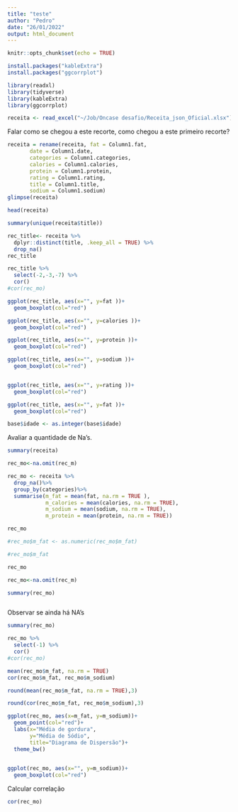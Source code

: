 ```yaml
---
title: "teste"
author: "Pedro"
date: "26/01/2022"
output: html_document
---
```


```r
knitr::opts_chunk$set(echo = TRUE)
```


```r
install.packages("kableExtra")
install.packages("ggcorrplot")
```


```r
library(readxl)
library(tidyverse)
library(kableExtra)
library(ggcorrplot)

```


```r
receita <- read_excel("~/Job/Oncase desafio/Receita_json_Oficial.xlsx")

```
Falar como se chegou a este recorte, como chegou a este primeiro recorte?

```r
receita = rename(receita, fat = Column1.fat,
       date = Column1.date,
       categories = Column1.categories,
       calories = Column1.calories,
       protein = Column1.protein,
       rating = Column1.rating,
       title = Column1.title,
       sodium = Column1.sodium)
glimpse(receita)

head(receita)
```


```r
summary(unique(receita$title))


```

```r
rec_title<- receita %>% 
  dplyr::distinct(title, .keep_all = TRUE) %>% 
  drop_na()
rec_title
```





```r
rec_title %>% 
  select(-2,-3,-7) %>% 
  cor()
#cor(rec_mo)
```



```r
ggplot(rec_title, aes(x="", y=fat ))+
  geom_boxplot(col="red")

ggplot(rec_title, aes(x="", y=calories ))+
  geom_boxplot(col="red")

ggplot(rec_title, aes(x="", y=protein ))+
  geom_boxplot(col="red")

ggplot(rec_title, aes(x="", y=sodium ))+
  geom_boxplot(col="red")


ggplot(rec_title, aes(x="", y=rating ))+
  geom_boxplot(col="red")

```




```r
ggplot(rec_title, aes(x="", y=fat ))+
  geom_boxplot(col="red")
```





```r
base$idade <- as.integer(base$idade)
```






Avaliar a quantidade de Na's.

```r
summary(receita)
```



```r
rec_mo<-na.omit(rec_m)

rec_mo <- receita %>%
  drop_na()%>%
  group_by(categories)%>%
  summarise(m_fat = mean(fat, na.rm = TRUE ),
            m_calories = mean(calories, na.rm = TRUE),
            m_sodium = mean(sodium, na.rm = TRUE),
            m_protein = mean(protein, na.rm = TRUE))

rec_mo
```
```r
#rec_mo$m_fat <- as.numeric(rec_mo$m_fat)

#rec_mo$m_fat

rec_mo


```


```r
rec_mo<-na.omit(rec_m)
```




```r
summary(rec_mo)
```



```r

```


Observar se ainda há NA's
```r
summary(rec_mo)
```
```r

rec_mo %>% 
  select(-1) %>% 
  cor()
#cor(rec_mo)
```




```r
mean(rec_mo$m_fat, na.rm = TRUE)
cor(rec_mo$m_fat, rec_mo$m_sodium)

round(mean(rec_mo$m_fat, na.rm = TRUE),3)

round(cor(rec_mo$m_fat, rec_mo$m_sodium),3)
```
```r
ggplot(rec_mo, aes(x=m_fat, y=m_sodium))+
  geom_point(col="red")+
  labs(x="Média de gordura",
       y="Média de Sódio",
       title="Diagrama de Dispersão")+
  theme_bw()
  

```


```r

ggplot(rec_mo, aes(x="", y=m_sodium))+
  geom_boxplot(col="red")

```




Calcular correlação
```r
cor(rec_mo)
```

